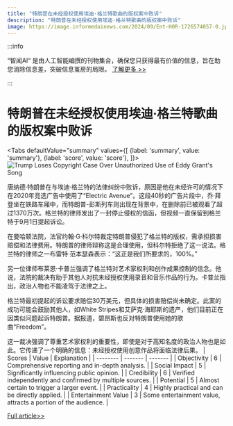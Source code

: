 ```yaml
---
title: "特朗普在未经授权使用埃迪·格兰特歌曲的版权案中败诉"
description: "特朗普在未经授权使用埃迪·格兰特歌曲的版权案中败诉"
image: https://image.informedainews.com/2024/09/Ent-H0R-1726574057-0.jpg
---
```



:::info

“智闻AI“ 是由人工智能编撰的刊物集合，确保您只获得最有价值的信息，旨在助您消除信息差，突破信息茧房的局限。  [了解更多 >>](/)

:::

# 特朗普在未经授权使用埃迪·格兰特歌曲的版权案中败诉


<Tabs
	defaultValue="summary"
	values={[
	{label: 'summary', value: 'summary'},
	{label: 'score', value: 'score'},
]}>
<TabItem value="summary">
<img
  src="https://image.informedainews.com/2024/09/Ent-H0R-1726574057-0.jpg"
  alt="Trump Loses Copyright Case Over Unauthorized Use of Eddy Grant's Song"
/>



唐纳德·特朗普在与埃迪·格兰特的法律纠纷中败诉，原因是他在未经许可的情况下在2020年竞选广告中使用了“Electric Avenue”。这段40秒的广告片段中，乔·拜登坐在铁路车厢中，而特朗普-彭斯列车则出现在背景中，在删除前已被观看了超过1370万次。格兰特的律师发出了一封停止侵权的信函，但视频一直保留到格兰特于9月1日提起诉讼。

在曼哈顿法院，法官约翰·G·科尔特裁定特朗普侵犯了格兰特的版权，需承担损害赔偿和法律费用。特朗普的律师辩称这是合理使用，但科尔特拒绝了这一说法。格兰特的律师之一布雷特·范本瑟森表示：“这正是我们所要求的，100%。”

另一位律师布莱恩·卡普兰强调了格兰特对艺术家权利和创作成果控制的信念。他说，法院的裁决有助于其他人对抗未经授权使用录音和音乐作品的行为。卡普兰指出，政治人物也不能凌驾于法律之上。

格兰特最初提起的诉讼要求赔偿30万美元，但具体的损害赔偿尚未确定。此案的成功可能会鼓励其他人，如White Stripes和艾萨克·海耶斯的遗产，他们目前正在因类似问题起诉特朗普。据报道，碧昂斯也反对特朗普使用她的歌曲“Freedom”。

这一裁决强调了尊重艺术家权利的重要性，即使是对于高知名度的政治人物也是如此。它传递了一个明确的信息：未经授权使用创意作品将面临法律后果。
</TabItem>
<TabItem value="score">
	| Scores     | Value   | Explanation |
	| -------- | ------- | ------- |
	| Objectivity  | 6    | Comprehensive reporting and in-depth analysis.    |
	| Social Impact | 5     | Significantly influencing public opinion.    |
	| Credibility    | 6    | Verified independently and confirmed by multiple sources.    |
	| Potential    | 5    | Almost certain to trigger a larger event.    |
	| Practicality    | 4    | Highly practical and can be directly applied.    |
	| Entertainment Value    | 3    | Some entertainment value, attracts a portion of the audience.    |
</TabItem>
</Tabs>

[Full article>>](https://www.theguardian.com/music/2024/sep/16/donald-trump-loses-legal-fight-eddy-grant-elecric-avenue-permission)
